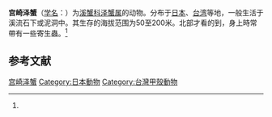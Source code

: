 {{Speciesbox
| name = 宫崎泽蟹
| status = 
| status_system = 
| image = 
| genus = Geothelphusa
| species = miyazakii
| authority = (Miyake et Chiu, 1965)<ref name='id12239'>{{cite web| url =http://www.bioinfo.cn/db05/BjdwSpecies.php?action=view&id=12239| title =宫崎泽蟹| work =《中国动物物种编目数据库》| publisher =中国科学院微生物研究所| author =中国科学院动物研究所| accessdate =2009-04-28| archive-date =2016-03-05| archive-url =https://web.archive.org/web/20160305085955/http://www.bioinfo.cn/db05/BjdwSpecies.php?action=view&id=12239| dead-url =yes}}</ref>
}}

'''宫崎泽蟹'''（[[学名|学名]]：{{lang|la|''Geothelphusa miyazakii''}}）为[[溪蟹科|溪蟹科]][[泽蟹属|泽蟹属]]的动物。分布于[[日本|日本]]、[[台湾|台湾]]等地，一般生活于溪流石下或泥洞中。其生存的海拔范围为50至200米。北部才看的到，身上時常帶有一些寄生蟲。<ref name='id12239'/>

== 参考文献 ==
{{reflist}}

{{Wikispecies|Geothelphusa miyazakii}}

{{Taxonbar}}

[[Category:泽蟹属|宫崎泽蟹]]
[[Category:日本動物|Category:日本動物]]
[[Category:台灣甲殼動物|Category:台灣甲殼動物]]


{{螃蟹小作品}}
